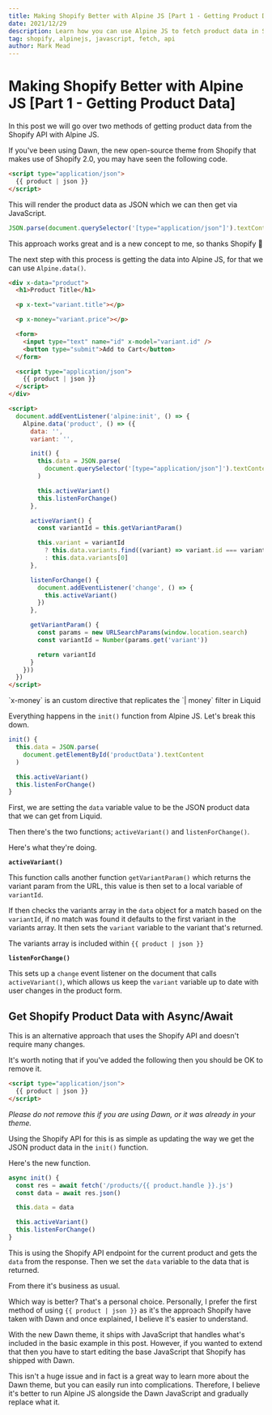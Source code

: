 ```yaml
---
title: Making Shopify Better with Alpine JS [Part 1 - Getting Product Data]
date: 2021/12/29
description: Learn how you can use Alpine JS to fetch product data in Shopify.
tag: shopify, alpinejs, javascript, fetch, api
author: Mark Mead
---
```



# Making Shopify Better with Alpine JS [Part 1 - Getting Product Data]

In this post we will go over two methods of getting product data from the Shopify API with Alpine JS.

If you've been using Dawn, the new open-source theme from Shopify that makes use of Shopify 2.0, you may have seen the following code.

```html
<script type="application/json">
  {{ product | json }}
</script>
```

This will render the product data as JSON which we can then get via JavaScript.

```js
JSON.parse(document.querySelector('[type="application/json"]').textContent)
```

This approach works great and is a new concept to me, so thanks Shopify 🙌

The next step with this process is getting the data into Alpine JS, for that we can use `Alpine.data()`.

```html
<div x-data="product">
  <h1>Product Title</h1>

  <p x-text="variant.title"></p>

  <p x-money="variant.price"></p>

  <form>
    <input type="text" name="id" x-model="variant.id" />
    <button type="submit">Add to Cart</button>
  </form>

  <script type="application/json">
    {{ product | json }}
  </script>
</div>

<script>
  document.addEventListener('alpine:init', () => {
    Alpine.data('product', () => ({
      data: '',
      variant: '',

      init() {
        this.data = JSON.parse(
          document.querySelector('[type="application/json"]').textContent
        )

        this.activeVariant()
        this.listenForChange()
      },

      activeVariant() {
        const variantId = this.getVariantParam()

        this.variant = variantId
          ? this.data.variants.find((variant) => variant.id === variantId)
          : this.data.variants[0]
      },

      listenForChange() {
        document.addEventListener('change', () => {
          this.activeVariant()
        })
      },

      getVariantParam() {
        const params = new URLSearchParams(window.location.search)
        const variantId = Number(params.get('variant'))

        return variantId
      }
    }))
  })
</script>
```

<Callout>
  `x-money` is an custom directive that replicates the `| money` filter in
  Liquid
</Callout>

Everything happens in the `init()` function from Alpine JS. Let's break this down.

```js
init() {
  this.data = JSON.parse(
    document.getElementById('productData').textContent
  )

  this.activeVariant()
  this.listenForChange()
}
```

First, we are setting the `data` variable value to be the JSON product data that we can get from Liquid.

Then there's the two functions; `activeVariant()` and `listenForChange()`.

Here's what they're doing.

**`activeVariant()`**

This function calls another function `getVariantParam()` which returns the variant param from the URL, this value is then set to a local variable of `variantId`.

If then checks the variants array in the `data` object for a match based on the `variantId`, if no match was found it defaults to the first variant in the variants array. It then sets the `variant` variable to the variant that's returned.

<Callout emoji="💡">The variants array is included within `{{ product | json }}`</Callout>

**`listenForChange()`**

This sets up a `change` event listener on the document that calls `activeVariant()`, which allows us keep the `variant` variable up to date with user changes in the product form.

## Get Shopify Product Data with Async/Await

This is an alternative approach that uses the Shopify API and doesn't require many changes.

It's worth noting that if you've added the following then you should be OK to remove it.

```html
<script type="application/json">
  {{ product | json }}
</script>
```

_Please do not remove this if you are using Dawn, or it was already in your theme._

Using the Shopify API for this is as simple as updating the way we get the JSON product data in the `init()` function.

Here's the new function.

```js
async init() {
  const res = await fetch('/products/{{ product.handle }}.js')
  const data = await res.json()

  this.data = data

  this.activeVariant()
  this.listenForChange()
}
```

This is using the Shopify API endpoint for the current product and gets the `data` from the response. Then we set the `data` variable to the data that is returned.

From there it's business as usual.

Which way is better? That's a personal choice. Personally, I prefer the first method of using `{{ product | json }}` as it's the approach Shopify have taken with Dawn and once explained, I believe it's easier to understand.

With the new Dawn theme, it ships with JavaScript that handles what's included in the basic example in this post. However, if you wanted to extend that then you have to start editing the base JavaScript that Shopify has shipped with Dawn.

This isn't a huge issue and in fact is a great way to learn more about the Dawn theme, but you can easily run into complications. Therefore, I believe it's better to run Alpine JS alongside the Dawn JavaScript and gradually replace what it.
